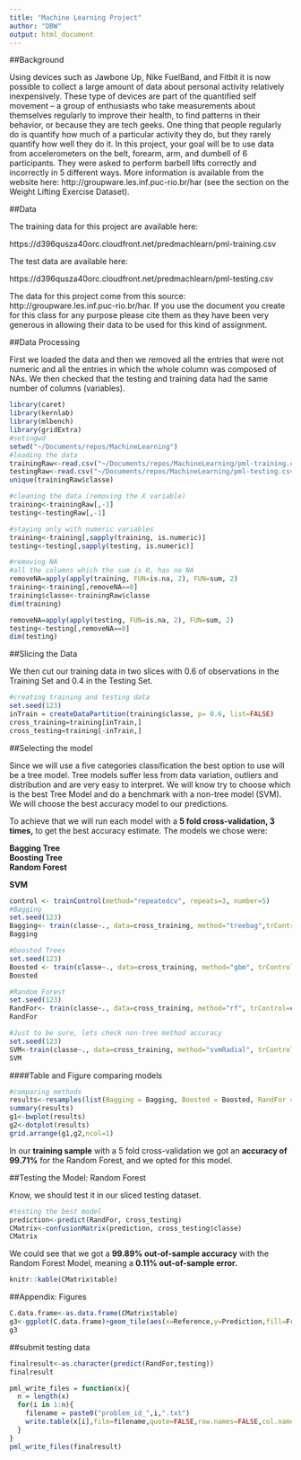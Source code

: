 ```yaml
---
title: "Machine Learning Project"
author: "DBW"
output: html_document
---
```


##Background

Using devices such as Jawbone Up, Nike FuelBand, and Fitbit it is now possible to collect a large amount of data about personal activity relatively inexpensively. These type of devices are part of the quantified self movement – a group of enthusiasts who take measurements about themselves regularly to improve their health, to find patterns in their behavior, or because they are tech geeks. One thing that people regularly do is quantify how much of a particular activity they do, but they rarely quantify how well they do it. In this project, your goal will be to use data from accelerometers on the belt, forearm, arm, and dumbell of 6 participants. They were asked to perform barbell lifts correctly and incorrectly in 5 different ways. More information is available from the website here: http://groupware.les.inf.puc-rio.br/har (see the section on the Weight Lifting Exercise Dataset). 

##Data 

The training data for this project are available here: 

https://d396qusza40orc.cloudfront.net/predmachlearn/pml-training.csv

The test data are available here: 

https://d396qusza40orc.cloudfront.net/predmachlearn/pml-testing.csv

The data for this project come from this source: http://groupware.les.inf.puc-rio.br/har. If you use the document you create for this class for any purpose please cite them as they have been very generous in allowing their data to be used for this kind of assignment. 


##Data Processing

First we loaded the data and then we removed all the entries that were not numeric and all the entries in which the whole column was composed of NAs.  We then checked that the testing and training data had the same number of columns (variables).

```r
library(caret)
library(kernlab)
library(mlbench)
library(gridExtra)
#setingwd
setwd("~/Documents/repos/MachineLearning")
#loading the data
trainingRaw<-read.csv("~/Documents/repos/MachineLearning/pml-training.csv", na.strings = c("#DIV/0!","",NA), sep=",")
testingRaw<-read.csv("~/Documents/repos/MachineLearning/pml-testing.csv", na.strings = c("#DIV/0!","",NA), sep=",")
unique(trainingRaw$classe)

#cleaning the data (removing the X variable)
training<-trainingRaw[,-1]
testing<-testingRaw[,-1]

#staying only with numeric variables
training<-training[,sapply(training, is.numeric)]
testing<-testing[,sapply(testing, is.numeric)]

#removing NA
#all the columns which the sum is 0, has no NA
removeNA=apply(apply(training, FUN=is.na, 2), FUN=sum, 2)
training<-training[,removeNA==0]
training$classe<-trainingRaw$classe
dim(training)

removeNA=apply(apply(testing, FUN=is.na, 2), FUN=sum, 2)
testing<-testing[,removeNA==0]
dim(testing)
```

##Slicing the Data

We then cut our training data in two slices with 0.6 of observations in the Training Set and 0.4 in the Testing Set.

```r
#creating training and testing data
set.seed(123)
inTrain = createDataPartition(training$classe, p= 0.6, list=FALSE)
cross_training=training[inTrain,]
cross_testing=training[-inTrain,]
```

##Selecting the model

Since we will use a five categories classification the best option to use will be a tree model. Tree models suffer less from data variation, outliers and distribution and are very easy to interpret.
We will know try to choose which is the best Tree Model and do a benchmark with a non-tree model (SVM). We will choose the best accuracy model to our predictions.  

To achieve that we will run each model with a **5 fold cross-validation, 3 times,** to get the best accuracy estimate. The models we chose were:  

**Bagging Tree**  
**Boosting Tree**  
**Random Forest**  
  
**SVM**

```r
control <- trainControl(method="repeatedcv", repeats=3, number=5)
#Bagging
set.seed(123)
Bagging<- train(classe~., data=cross_training, method="treebag",trControl=control, verbose=FALSE)
Bagging
```

```r

#boosted Trees
set.seed(123)
Boosted <- train(classe~., data=cross_training, method="gbm", trControl=control, verbose=FALSE)
Boosted
```

```r
#Random Forest
set.seed(123)
RandFor<- train(classe~., data=cross_training, method="rf", trControl=control, verbose=FALSE)
RandFor
```

```r
#Just to be sure, lets check non-tree method accuracy
set.seed(123)
SVM<-train(classe~., data=cross_training, method="svmRadial", trControl=control, verbose=FALSE)
SVM
```

####Table and Figure comparing models
```r
#comparing methods
results<-resamples(list(Bagging = Bagging, Boosted = Boosted, RandFor = RandFor, SVM = SVM))
summary(results)
g1<-bwplot(results)
g2<-dotplot(results)
grid.arrange(g1,g2,ncol=1)
```
  
In our **training sample** with a 5 fold cross-validation we got an **accuracy of 99.71%** for the Random Forest, and we opted for this model.

##Testing the Model: Random Forest

Know, we should test it in our sliced testing dataset.  

```r
#testing the best model
prediction<-predict(RandFor, cross_testing)
CMatrix<-confusionMatrix(prediction, cross_testing$classe)
CMatrix
```


We could see that we got a **99.89% out-of-sample accuracy** with the Random Forest Model, meaning a **0.11% out-of-sample error.**

```r
knitr::kable(CMatrix$table)
```

##Appendix: Figures

```r
C.data.frame<-as.data.frame(CMatrix$table)
g3<-ggplot(C.data.frame)+geom_tile(aes(x=Reference,y=Prediction,fill=Freq))
g3
```

##submit  testing data
```r
finalresult<-as.character(predict(RandFor,testing))
finalresult

pml_write_files = function(x){
  n = length(x)
  for(i in 1:n){
    filename = paste0("problem_id_",i,".txt")
    write.table(x[i],file=filename,quote=FALSE,row.names=FALSE,col.names=FALSE)
  }
}
pml_write_files(finalresult)
```



